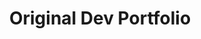---
title: "Original Dev Portfolio"
date:
image: ./project-images/email-project.png
tools: ['Typescript', 'HTML', 'CSS']
positives:
- "positive one"
- "positive two"
negatives:
- "negative one"
- "negative two"
description: ""
notes:
- "note one"
- "note two"
repoUrl: "https://a-single-crouton.github.io"
demoUrl: "https://a-single-crouton.github.io"
---